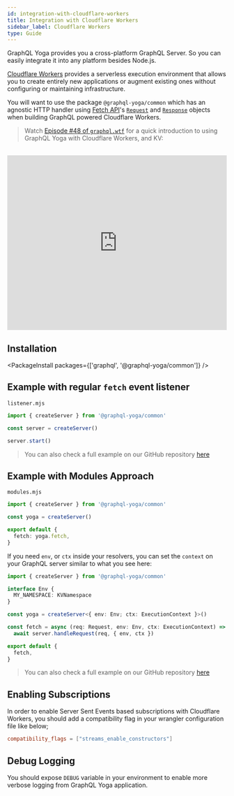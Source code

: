 ```yaml
---
id: integration-with-cloudflare-workers
title: Integration with Cloudflare Workers
sidebar_label: Cloudflare Workers
type: Guide
---
```


GraphQL Yoga provides you a cross-platform GraphQL Server. So you can easily integrate it into any platform besides Node.js.

[Cloudflare Workers](https://developers.cloudflare.com/workers) provides a serverless execution environment that allows you to create entirely new applications or augment existing ones without configuring or maintaining infrastructure.

You will want to use the package `@graphql-yoga/common` which has an agnostic HTTP handler using [Fetch API](https://developer.mozilla.org/en-US/docs/Web/API/Fetch_API/Using_Fetch)'s [`Request`](https://developer.mozilla.org/en-US/docs/Web/API/Request) and [`Response`](https://developer.mozilla.org/en-US/docs/Web/API/Response) objects when building GraphQL powered Cloudflare Workers.

> Watch [Episode #48 of `graphql.wtf`](https://graphql.wtf/episodes/48-graphql-yoga-cloudflare-workers-kv) for a quick introduction to using GraphQL Yoga with Cloudflare Workers, and KV:

<br />

<iframe
  width="100%"
  height="400"
  src="https://www.youtube.com/embed/1EBphPltkA4"
  title="Using GraphQL Yoga with Cloudflare Workers, and KV"
  frameBorder="0"
  allow="accelerometer; autoplay; clipboard-write; encrypted-media; gyroscope; picture-in-picture"
  allowFullScreen
></iframe>

## Installation

<PackageInstall packages={['graphql', '@graphql-yoga/common']} />

## Example with regular `fetch` event listener

`listener.mjs`

```ts
import { createServer } from '@graphql-yoga/common'

const server = createServer()

server.start()
```

> You can also check a full example on our GitHub repository [here](https://github.com/dotansimha/graphql-yoga/tree/master/examples/service-worker)

## Example with Modules Approach

`modules.mjs`

```ts
import { createServer } from '@graphql-yoga/common'

const yoga = createServer()

export default {
  fetch: yoga.fetch,
}
```

If you need `env`, or `ctx` inside your resolvers, you can set the `context` on your GraphQL server similar to what you see here:

```ts
import { createServer } from '@graphql-yoga/common'

interface Env {
  MY_NAMESPACE: KVNamespace
}

const yoga = createServer<{ env: Env; ctx: ExecutionContext }>()

const fetch = async (req: Request, env: Env, ctx: ExecutionContext) =>
  await server.handleRequest(req, { env, ctx })

export default {
  fetch,
}
```

> You can also check a full example on our GitHub repository [here](https://github.com/dotansimha/graphql-yoga/tree/master/examples/cloudflare-modules)

## Enabling Subscriptions

In order to enable Server Sent Events based subscriptions with Cloudflare Workers, you should add a compatibility flag in your wrangler configuration file like below;

```toml
compatibility_flags = ["streams_enable_constructors"]
```

## Debug Logging

You should expose `DEBUG` variable in your environment to enable more verbose logging from GraphQL Yoga application.
